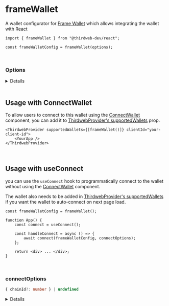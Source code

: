 
<WalletsBreadcrumb name="Frame Wallet" slug="frame" />

<br />

# frameWallet

A wallet configurator for [Frame Wallet](/wallet/frame) which allows integrating the wallet with React

```tsx
import { frameWallet } from "@thirdweb-dev/react";

const frameWalletConfig = frameWallet(options);
```

<CustomizeWalletConfigurator
	config="frameWalletConfig"
	configurator="frameWallet"
	connectUI="FrameWalletConnectUI"
	selectUI="FrameWalletSelectUI"
	isInstalled="isFrameWalletInstalled"
/>

<br />

### Options

<Details summary="recommended" tags={["Optional"]}>

Show this wallet as "recommended" in the [ConnectWallet Modal](/react/react.connectwallet).

```ts
frameWallet({
	recommended: true,
});
```

</Details>

<br />

## Usage with ConnectWallet

To allow users to connect to this wallet using the [ConnectWallet](/react/react.connectwallet) component, you can add it to [ThirdwebProvider's supportedWallets](/react/react.thirdwebprovider#supportedwallets-optional) prop.

```tsx
<ThirdwebProvider supportedWallets={[frameWallet()]} clientId="your-client-id">
	<YourApp />
</ThirdwebProvider>
```

<br />

## Usage with useConnect

you can use the `useConnect` hook to programmatically connect to the wallet without using the [ConnectWallet](/react/react.connectwallet) component.

The wallet also needs to be added in [ThirdwebProvider's supportedWallets](/react/react.thirdwebprovider#supportedwallets-optional) if you want the wallet to auto-connect on next page load.

```tsx
const frameWalletConfig = frameWallet();

function App() {
	const connect = useConnect();

	const handleConnect = async () => {
		await connect(frameWalletConfig, connectOptions);
	};

	return <div> ... </div>;
}
```

<br />

### connectOptions

```ts
{ chainId?: number } | undefined
```

<Details summary="chainId" tags={["Optional"]}>

If `chainId` is provided, wallet will be connected and immediately switch to network with given `chainId`.

`Chain` object corresponding to this chainId from [@thirdweb-dev/chains](https://www.npmjs.com/package/@thirdweb-dev/chains) package must be specified in [ThirdwebProvider's supportedChains](/react/react.thirdwebprovider#supportedchains-optional) prop as shown below

```tsx
import { Polygon } from "@thirdweb-dev/chains";
import { ThirdwebProvider } from "@thirdweb-dev/react";

export function YourApp() {
	return (
		<ThirdwebProvider supportedChains={[Polygon]} clientId="your-client-id">
			<App />
		</ThirdwebProvider>
	);
}
```

</Details>

